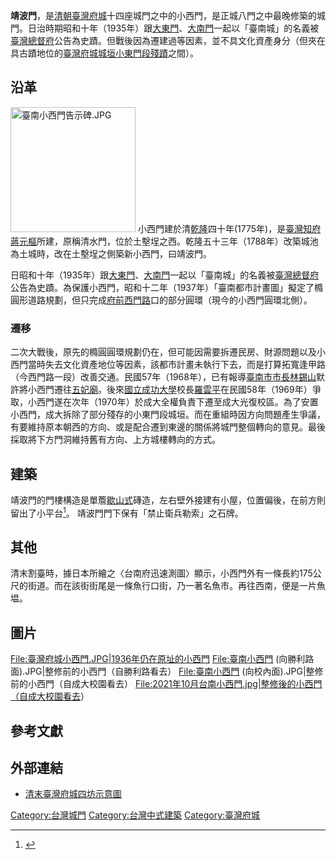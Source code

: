 {{Infobox Military Structure|name=臺灣府城小西門|demolished=|battles=|occupants=|past_commanders=|current_commander=|garrison=|controlledby={{flagicon|Qing Dynasty}}[[大清帝國|大清帝國]](1874-1895)|open_to_public=|ownership=|condition=保存完好，並不具文化資產身分|used=|partof=|location=[[臺灣|臺灣]][[臺南市|臺南市]][[成功大學|成功大學]]|height=|materials=|builder=|built=乾隆五十三年（1788年）|code=|type=城門|caption=靖波門（小西門）|image=[[File:2021年10月的台南小西門.jpg|300px]]|coordinates=|events=}}{{coord|22.9996691|120.2181302|display=title}}

'''靖波門'''，是[[清朝|清朝]][[臺灣府城|臺灣府城]]十四座城門之中的小西門，是正城八門之中最晚修築的城門{{r|半月沉江話府城|page=41}}。日治時期昭和十年（1935年）跟[[迎春門_(臺南市)|大東門]]、[[寧南門_(臺南市)|大南門]]一起以「臺南城」的名義被[[臺灣總督府|臺灣總督府]]公告為史蹟{{r|城垣殘蹟}}。但戰後因為遷建過等因素，並不具文化資產身分（但夾在具古蹟地位的[[臺灣府城城垣殘蹟|臺灣府城城垣小東門段殘蹟]]之間）{{r|城垣殘蹟}}。

== 沿革 ==
[[File:臺南小西門告示碑.JPG|200px]]
小西門建於清[[乾隆|乾隆]]四十年(1775年){{r|半月沉江話府城|page=41}}，是[[臺灣知府|臺灣知府]][[蔣元樞|蔣元樞]]所建，原稱清水門，位於土墼埕之西。乾隆五十三年（1788年）改築城池為土城時，改在土墼埕之側築新小西門{{r|半月沉江話府城|page=41}}，曰靖波門{{r|周}}{{r|洪}}。

日昭和十年（1935年）跟[[迎春門_(臺南市)|大東門]]、[[寧南門_(臺南市)|大南門]]一起以「臺南城」的名義被[[臺灣總督府|臺灣總督府]]公告為史蹟{{r|城垣殘蹟}}。為保護小西門，昭和十二年（1937年）「臺南都市計畫圖」擬定了橢圓形道路規劃，但只完成[[府前路_(臺南市)|府前]][[西門路_(台南市)|西門路]]口的部分圓環（現今的小西門圓環北側）{{r|城垣殘蹟}}。

=== 遷移 ===
二次大戰後，原先的橢圓圓環規劃仍在，但可能因需要拆遷民房、財源問題以及小西門當時失去文化資產地位等因素，該都市計畫未執行下去，而是打算拓寬逢甲路（今西門路一段）改善交通{{r|城垣殘蹟}}。民國57年（1968年），已有報導[[臺南市市長|臺南市市長]][[林錫山|林錫山]]默許將小西門遷往[[五妃廟|五妃廟]]{{r|城垣殘蹟}}。後來[[國立成功大學|國立成功大學]]校長[[羅雲平|羅雲平]]在民國58年（1969年）爭取，小西門遂在次年（1970年）於成大全權負責下遷至成大光復校區{{r|城垣殘蹟}}{{r|傅}}。為了安置小西門，成大拆除了部分殘存的小東門段城垣{{r|城垣殘蹟}}。而在重組時因方向問題產生爭議，有要維持原本朝西的方向、或是配合遷到東邊的關係將城門整個轉向的意見{{r|城垣殘蹟}}。最後採取將下方門洞維持舊有方向、上方城樓轉向的方式{{r|城垣殘蹟}}{{r|傅}}。

==建築==
靖波門的門樓構造是單簷[[歇山式|歇山式]]磚造，左右壁外接建有小屋，位置偏後，在前方則留出了小平台<ref name="">{{cite news | language = zh | author = 范銘偉 | coauthors =  | url =  | title = 成大單車漫步 必遊景點之三「小西門」 | work =  | publisher = 大台灣旅遊網 | pages =  | date = 2009-06-07 | accessdate = 2010-02-18 }}</ref>。 靖波門門下保有「禁止衛兵勒索」之石牌。

== 其他 ==
清末割臺時，據日本所繪之〈台南府迅速測圖〉顯示，小西門外有一條長約175公尺的街道。而在該街街尾是一條魚行口街，乃一著名魚市{{r|半月沉江話府城|page=112}}。再往西南，便是一片魚塭{{r|半月沉江話府城|page=112}}。

== 圖片 ==
<gallery>
File:臺灣府城小西門.JPG|1936年仍在原址的小西門
File:臺南小西門 (向勝利路面).JPG|整修前的小西門（自勝利路看去）
File:臺南小西門 (向校內面).JPG|整修前的小西門（自成大校園看去）
File:2021年10月台南小西門.jpg|整修後的小西門（自成大校園看去）
</gallery>

==參考文獻==
{{reflist|refs=
<ref name="半月沉江話府城">{{cite book | language = zh | author = 詹伯望 | coauthors =  | title =《半月沉江話府城》  | url =  | location =  | publisher = 台灣建築與文化資產出版社   | isbn =986-82215-1-X  | pages =  |date=2006-06}}</ref>
<ref name="周">周郁森，《清代臺灣城牆興築之研究》</ref>
<ref name="洪">{{cite book | language = zh | author = 洪敏麟 | coauthors =  | title =《臺南市市區史蹟調查報告書》  | url =  | date = 1979-06-30 | location =  | publisher = 臺灣省文獻委員會 | id =  | isbn =  | pages =  }}</ref>
<ref name="城垣殘蹟">{{cite book|author=蔡侑樺 |title=《原臺南府城城門及城垣殘蹟》 |publisher=臺南市政府文化局 |date=2017-05 |isbn=978-986-05-2271-6 |pages=頁105－107 }}</ref>
<ref name="傅">{{cite book|author=傅朝卿 |title=《台南市古蹟與歷史建築總覽》 |publisher=台灣建築與文化資產出版社 |location=台南市 |isbn=957-30880-4-5 |date=2001-11 |pages=頁39 }}</ref>
}}

==外部連結==
*[http://hqq.pixnet.net/album/photo/101538634 清末臺灣府城四坊示意圖]
{{commonscat|Little West Gate of Tainan City}}

{{臺灣府城}}

[[Category:台灣城門|Category:台灣城門]]
[[Category:台灣中式建築|Category:台灣中式建築]]
[[Category:臺灣府城|Category:臺灣府城]]